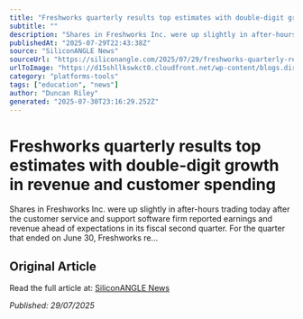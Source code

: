 ```yaml
---
title: "Freshworks quarterly results top estimates with double-digit growth in revenue and customer spending"
subtitle: ""
description: "Shares in Freshworks Inc. were up slightly in after-hours trading today after the customer service and support software firm reported earnings and revenue ahead of expectations in its fiscal second quarter. For the quarter that ended on June 30, Freshworks re…"
publishedAt: "2025-07-29T22:43:38Z"
source: "SiliconANGLE News"
sourceUrl: "https://siliconangle.com/2025/07/29/freshworks-quarterly-results-top-estimates-double-digit-growth-revenue-customer-spending/"
urlToImage: "https://d15shllkswkct0.cloudfront.net/wp-content/blogs.dir/1/files/2019/11/64783738_688955818217426_371196255113576448_n.jpg"
category: "platforms-tools"
tags: ["education", "news"]
author: "Duncan Riley"
generated: "2025-07-30T23:16:29.252Z"
---
```


# Freshworks quarterly results top estimates with double-digit growth in revenue and customer spending



Shares in Freshworks Inc. were up slightly in after-hours trading today after the customer service and support software firm reported earnings and revenue ahead of expectations in its fiscal second quarter. For the quarter that ended on June 30, Freshworks re…

## Original Article

Read the full article at: [SiliconANGLE News](https://siliconangle.com/2025/07/29/freshworks-quarterly-results-top-estimates-double-digit-growth-revenue-customer-spending/)

*Published: 29/07/2025*

